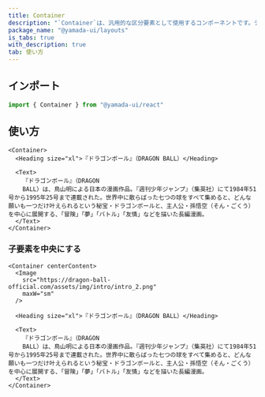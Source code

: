 ```yaml
---
title: Container
description: "`Container`は、汎用的な区分要素として使用するコンポーネントです。デフォルトでは、`section`要素をレンダリングします。"
package_name: "@yamada-ui/layouts"
is_tabs: true
with_description: true
tab: 使い方
---
```


## インポート

```ts
import { Container } from "@yamada-ui/react"
```

## 使い方

```tsx
<Container>
  <Heading size="xl">『ドラゴンボール』（DRAGON BALL）</Heading>

  <Text>
    『ドラゴンボール』（DRAGON
    BALL）は、鳥山明による日本の漫画作品。『週刊少年ジャンプ』（集英社）にて1984年51号から1995年25号まで連載された。世界中に散らばった七つの球をすべて集めると、どんな願いも一つだけ叶えられるという秘宝・ドラゴンボールと、主人公・孫悟空（そん・ごくう）を中心に展開する、「冒険」「夢」「バトル」「友情」などを描いた長編漫画。
  </Text>
</Container>
```

### 子要素を中央にする

```tsx
<Container centerContent>
  <Image
    src="https://dragon-ball-official.com/assets/img/intro/intro_2.png"
    maxW="sm"
  />

  <Heading size="xl">『ドラゴンボール』（DRAGON BALL）</Heading>

  <Text>
    『ドラゴンボール』（DRAGON
    BALL）は、鳥山明による日本の漫画作品。『週刊少年ジャンプ』（集英社）にて1984年51号から1995年25号まで連載された。世界中に散らばった七つの球をすべて集めると、どんな願いも一つだけ叶えられるという秘宝・ドラゴンボールと、主人公・孫悟空（そん・ごくう）を中心に展開する、「冒険」「夢」「バトル」「友情」などを描いた長編漫画。
  </Text>
</Container>
```
